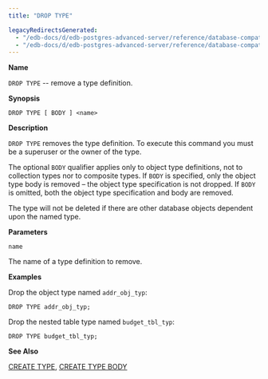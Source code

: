 ```yaml
---
title: "DROP TYPE"

legacyRedirectsGenerated:
  - "/edb-docs/d/edb-postgres-advanced-server/reference/database-compatibility-for-oracle-developers-sql-guide/13/drop_type.html"
  - "/edb-docs/d/edb-postgres-advanced-server/reference/database-compatibility-for-oracle-developers-sql-guide/latest/drop_type.html"
---
```


<div id="drop_type" class="registered_link"></div>

**Name**

`DROP TYPE` -- remove a type definition.

**Synopsis**

```text
DROP TYPE [ BODY ] <name>
```

**Description**

`DROP TYPE` removes the type definition. To execute this command you must be a superuser or the owner of the type.

The optional `BODY` qualifier applies only to object type definitions, not to collection types nor to composite types. If `BODY` is specified, only the object type body is removed – the object type specification is not dropped. If `BODY` is omitted, both the object type specification and body are removed.

The type will not be deleted if there are other database objects dependent upon the named type.

**Parameters**

`name`

 The name of a type definition to remove.

**Examples**

Drop the object type named `addr_obj_typ`:

```text
DROP TYPE addr_obj_typ;
```

Drop the nested table type named `budget_tbl_typ`:

```text
DROP TYPE budget_tbl_typ;
```

**See Also**

[CREATE TYPE](39_create_type/#create_type), [CREATE TYPE BODY](40_create_type_body/#create_type_body)
